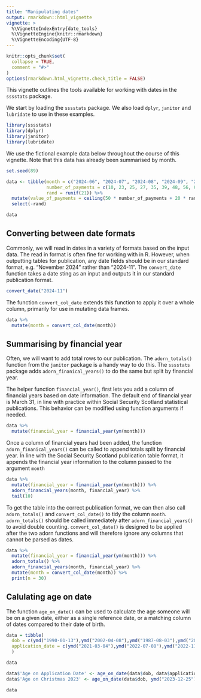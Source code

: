 ```yaml
---
title: "Manipulating dates"
output: rmarkdown::html_vignette
vignette: >
  %\VignetteIndexEntry{date_tools}
  %\VignetteEngine{knitr::rmarkdown}
  %\VignetteEncoding{UTF-8}
---
```


```r
knitr::opts_chunk$set(
  collapse = TRUE,
  comment = "#>"
)
options(rmarkdown.html_vignette.check_title = FALSE)
```

This vignette outlines the tools available for working with dates in the `sssstats` package.

We start by loading the `sssstats` package. We also load `dplyr`, `janitor` and `lubridate` to use in these examples.

```r
library(sssstats)
library(dplyr)
library(janitor)
library(lubridate)
```


We use the fictional example data below throughout the course of this vignette. Note that this data has already been summarised by month.

```r

set.seed(89)

data <- tibble(month = c("2024-06", "2024-07", "2024-08", "2024-09", "2024-10", "2024-11", "2024-12", "2025-01","2025-02", "2025-03", "2025-04", "2025-05", "2025-06", "2025-07", "2025-08", "2025-09", "2025-10", "2025-11", "2025-12", "2026-01","2026-02"),
               number_of_payments = c(10, 23, 25, 27, 35, 39, 48, 56, 60, 75, 70, 79, 85, 60, 47, 42, 30, 22, 12, 15, 10),
               rand = runif(21)) %>% 
  mutate(value_of_payments = ceiling(50 * number_of_payments + 20 * rand)) %>% 
  select(-rand)

```


```r
data
```


## Converting between date formats
Commonly, we will read in dates in a variety of formats based on the input data. The read in format is often fine for working with in R. However, when outputting tables for publication, any date fields should be in our standard format, e.g. "November 2024" rather than "2024-11". The `convert_date` function takes a date sting as an input and outputs it in our standard publication format.

```r
convert_date("2024-11")

```

The function `convert_col_date` extends this function to apply it over a whole column, primarily for use in mutating data frames.


```r
data %>% 
  mutate(month = convert_col_date(month))

```

## Summarising by financial year
Often, we will want to add total rows to our publication. The `adorn_totals()` function from the `janitor` package is a handy way to do this. The `sssstats` package adds `adorn_finanical_years()` to do the same but split by financial year.

The helper function `financial_year()`, first lets you add a column of financial years based on date information. The default end of financial year is March 31, in line with practice within Social Security Scotland statistical publications. This behavior can be modified using function arguments if needed.

```r
data %>% 
  mutate(financial_year = financial_year(ym(month)))

```

Once a column of financial years had been added, the function `adorn_finanical_years()` can be called to append totals split by financial year. In line with the Social Security Scotland publication table format, it appends the financial year information to the column passed to the argument `month`

```r
data %>% 
  mutate(financial_year = financial_year(ym(month))) %>% 
  adorn_financial_years(month, financial_year) %>% 
  tail(10)

```

To get the table into the correct publication format, we can then also call `adorn_totals()` and `convert_col_date()` to tidy the column `month`. `adorn_totals()` should be called immediately after `adorn_financial_years()` to avoid double counting. `convert_col_date()` is designed to be applied after the two adorn functions and will therefore ignore any columns that cannot be parsed as dates.

```r
data %>% 
  mutate(financial_year = financial_year(ym(month))) %>% 
  adorn_totals() %>% 
  adorn_financial_years(month, financial_year) %>% 
  mutate(month = convert_col_date(month)) %>% 
  print(n = 30)

```
## Calulating age on date
The function `age_on_date()` can be used to calculate the age someone will be on a given date, either as a single reference date, or a matching column of dates compared to their date of birth.

```r
data = tibble(
  dob = c(ymd("1990-01-13"),ymd("2002-04-08"),ymd("1987-08-03"),ymd("2008-12-24"),ymd("2002-05-15")),
  application_date = c(ymd("2021-03-04"),ymd("2022-07-08"),ymd("2022-11-11"),ymd("2023-02-28"),ymd("2023-07-01"))
  )
```

```r
data

data$'Age on Application Date' <- age_on_date(data$dob, data$application_date)
data$'Age on Christmas 2023' <- age_on_date(data$dob, ymd("2023-12-25"))

data
```
